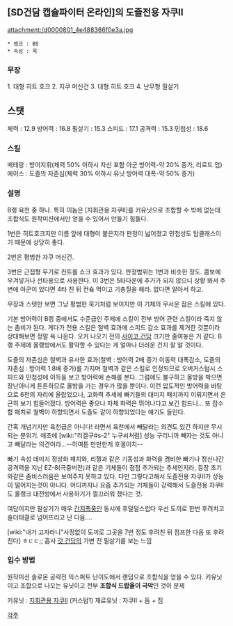 == [SD건담 캡슐파이터 온라인]의 도즐전용 자쿠II ==
attachment:/d0000801_4e488366f0e3a.jpg

 * 랭크 : BS
 * 속성 : 묵

=== 무장 ===
1. 대형 히트 호크
2. 지쿠 머신건
3. 대형 히트 호크
4. 난무형 필살기

== 스탯 ==
체력 : 12.9
방어력 : 16.8
필살기 : 15.3
스피드 : 17.1
공격력 : 15.3 
민첩성 : 18.6

=== 스킬 ===
베테랑 : 방어지휘(체력 50% 이하시 자신 포함 아군 방어력-약 20% 증가, 리로드 업)
에이스 : 도즐의 자존심(체력 30% 이하시 유닛 방어력 대폭-약 50% 증가)

=== 설명 ===
B랭 육천 중 하나. 특히 이놈은 [지휘관용 자쿠II]를 키유닛으로 조합할 수 밖에 없는데 조합식도 원작미션에서만 얻을 수 있어서 만들기 힘들다.

1번은 히트호크지만 이름 앞에 대형이 붙은지라 판정이 넓어졌고 민첩성도 탑클래스이기 때문에 상당히 좋다. 

2번은 평범한 자쿠 머신건.

3번은 근접형 무기로 컨트롤 쇼크 효과가 있다. 판정범위는 1번과 비슷한 정도. 콤보에 우겨넣거나 선타용으로 사용한다. 이 3번은 5타다운에 추가가 되지 않으니 상황 봐서 주변에 아군이 있다면 4타 친 뒤 컨숔 먹이고 기총질을 해라. 없다면 알아서 하고.

무장과 스텟만 보면 그냥 평범한 묵기처럼 보이지만 이 기체의 무서운 점은 스킬에 있다.

기본 방어력이 B랭 중에서도 수준급인 주제에 스킬이 전부 방어 관련 스킬이라 죽지 않는 좀비가 된다. 게다가 전용 스킬은 철벽 효과에 스피드 감소 효과를 제거한 것뿐이라 상대해보면 정말 욕 나온다. 오커 나오기 전의 [[사이코 건담]] 크기만 줄여놓은 거 같다. B랭 주제에 올랭방에서도 활약할 수 있다는 게 얼마나 더러운 건지 잘 알 것이다.

도즐의 자존심은 철벽과 유사한 효과(철벽 : 방어력 2배 증가 이동력 대폭감소, 도즐의 자존심 : 방어력 1.8배 증가)를 가지며 철벽과 같은 스킬로 인정되므로 오버커스텀시 스피드와 민첩성에 이득을 보고 방어력에 손해를 본다. 그럼에도 불구하고 올방을 박으면 장난아니게 튼튼하므로 올방을 가는 경우가 많을 뿐이다. 이런 압도적인 방어력을 바탕으로 6천의 자리에 올랐었으나, 고화력 추세에 빠기들의 대미지 패치까지 이뤄지면서 은근히 보기 힘들어졌다. 방어력은 좋으나 자체 화력은 뛰어나다고 보긴 힘드니... 또 잠수함 패치로 철벽이 하향되면서 도즐도 같이 하향되었다는 얘기도 들린다.

간혹 개념기지만 육천급은 아니다! 라면서 육천에서 빼달라는 의견도 있긴 하지만 무시되는 분위기. 애초에 [wiki:"리겔구#s-2" 누구씨처럼] 성능 구리니까 빼자는 것도 아니고 빼달라는 의견이라...--하여튼 만만한게 호겔이지--

빠기 속성 데미지 정상화 패치와, 리젤과 같은 기동성과 화력을 겸비한 빠기나 정신나간 공격력을 지닌 EZ-8(극중버전)과 같은 기체들이 점점 추가되는 추세인지라, 등장 초기와같은 좀비스러움은 보여주지 못하고 있다. 다만 그렇다고해서 도즐전용 자쿠II가 성능이 떨어지는것이 아니다. 어디까지나 요즘 추가되는 기체들이 강력해서 도즐전용 자쿠II도 올랭크 대전방에서 사용하기가 껄끄러워 졌다는 것.

여담이지만 필살기가 매우 [[간지폭풍]]인 동시에 후덜덜스럽다
우선 도끼로 한번 후려치고 숄더태클로 넘어뜨리고 난 다음....

[wiki:"내가 고자라니"사정없이 도끼로 그곳을 7번 정도 후려친 뒤 점프한 다음 또 후려친다]
ㅎㄷㄷ;; 흡사 [[갓 건담]]의 가변 전 필살기를 보는 느낌

=== 입수 방법 ===
원작미션 솔로몬 공략전 익스퍼트 난이도에서 랜덤으로 조합식을 얻을 수 있다.
키유닛이고 조합으로 나오는 유닛이고 전부 '''조합식 드랍율이 극악'''인 것이 문제

키유닛 : [[지휘관용 자쿠II]] (커스텀1)
재료유닛 : 자쿠II + 돔 + 짐  

[[각주]]

